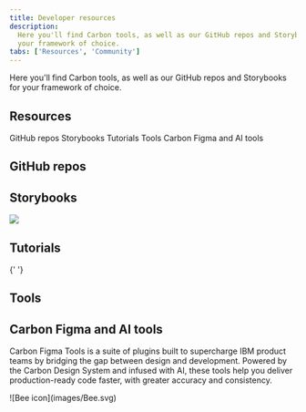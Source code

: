 ```yaml
---
title: Developer resources
description:
  Here you'll find Carbon tools, as well as our GitHub repos and Storybooks for
  your framework of choice.
tabs: ['Resources', 'Community']
---
```


<PageDescription>

Here you'll find Carbon tools, as well as our GitHub repos and Storybooks for
your framework of choice.

</PageDescription>

## Resources

<AnchorLinks>

<AnchorLink>GitHub repos</AnchorLink>
<AnchorLink>Storybooks</AnchorLink>
<AnchorLink>Tutorials</AnchorLink>
<AnchorLink>Tools</AnchorLink>
  <AnchorLink>Carbon Figma and AI tools</AnchorLink>

</AnchorLinks>

## GitHub repos

<Row className="resource-card-group">
  <Column colLg={4} colMd={4} noGutterSm>
  <ResourceCard
    subTitle="Carbon"
    href="https://github.com/carbon-design-system/carbon"
    >

<MdxIcon name="github" />

  </ResourceCard>
</Column>
<Column colLg={4} colMd={4} noGutterSm>
  <ResourceCard
    subTitle="Carbon React"
    href="https://github.com/carbon-design-system/carbon/tree/main/packages/react"
    >

<MdxIcon name="github" />

  </ResourceCard>
</Column>

<Column colMd={4} colLg={4} noGutterSm>
  <ResourceCard
    subTitle="Carbon Web Components"
    href="https://github.com/carbon-design-system/carbon/tree/main/packages/web-components">
    <MdxIcon name="github" />
  </ResourceCard>
</Column>

<Column colMd={4} colLg={4} noGutterSm>
  <ResourceCard
    subTitle="Carbon Charts core"
    href="https://github.com/carbon-design-system/carbon-charts/tree/master/packages/core">
    <MdxIcon name="github" />
  </ResourceCard>
</Column>

</Row>

## Storybooks

<Row className="resource-card-group">
<Column colLg={4} colMd={4} noGutterSm>
  <ResourceCard
    subTitle="Carbon React Storybook"
    href="http://react.carbondesignsystem.com/"
    >

<MdxIcon name="react" />

  </ResourceCard>
</Column>

<Column colLg={4} colMd={4} noGutterSm>
  <ResourceCard
      subTitle="Carbon Web Components Storybook"
      href="http://web-components.carbondesignsystem.com/"
      >

<MdxIcon name="webcomponents" />

  </ResourceCard>
</Column>

<Column colLg={4} colMd={4} noGutterSm>
  <ResourceCard
      subTitle="Carbon Charts Website"
      href="https://charts.carbondesignsystem.com/"
      >

![](/images/storybook-addon-carbon-themes.png)

  </ResourceCard>
</Column>

</Row>

## Tutorials

<Row className="resource-card-group">
  <Column colMd={4} colLg={4} noGutterSm>
    <ResourceCard
      subTitle="Carbon React tutorial"
      href="/developing/react-tutorial/overview/">
      <MdxIcon name="react" />
    </ResourceCard>
  </Column>

{' '}

<Column colMd={4} colLg={4} noGutterSm>
  <ResourceCard
    subTitle="Web components tutorial using Vanilla.js/HTML"
    href="/developing/web-components-tutorial/overview">
    <MdxIcon name="webcomponents" />
  </ResourceCard>
</Column>

</Row>

## Tools

<Row className="resource-card-group">

<Column colLg={4} colMd={4} noGutterSm>
  <ResourceCard
    subTitle="Carbon Storybook Theme Switcher"
    href="https://www.npmjs.com/package/@carbon/storybook-addon-theme"
    >

<MdxIcon name="npm" />

  </ResourceCard>
</Column>

<Column colLg={4} colMd={4} noGutterSm>
  <ResourceCard
    subTitle="Stylelint plugin Carbon tokens"
    href="https://www.npmjs.com/package/stylelint-plugin-carbon-tokens"
    >

<MdxIcon name="npm" />

  </ResourceCard>
</Column>

</Row>

## Carbon Figma and AI tools
Carbon Figma Tools is a suite of plugins built to supercharge IBM product teams by 
bridging the gap between design and development. Powered by the Carbon Design System 
and infused with AI, these tools help you deliver production-ready code faster, with 
greater accuracy and consistency.

<Row className="resource-card-group">
<Column colLg={4} colMd={4} noGutterSm>
  <ResourceCard
    subTitle="Carbon Figma and AI tools"
    href="https://w3.ibm.com/w3publisher/carbon-figma-tooling"
    actionIcon="launch">
![Bee icon](images/Bee.svg)

  </ResourceCard>
</Column>
</Row>